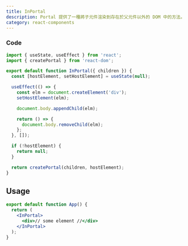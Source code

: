 ```yaml
---
title: InPortal
description: Portal 提供了一種將子元件渲染到存在於父元件以外的 DOM 中的方法。
category: react-components
---
```


### Code

```jsx
import { useState, useEffect } from 'react';
import { createPortal } from 'react-dom';

export default function InPortal({ children }) {
  const [hostElement, setHostElement] = useState(null);

  useEffect(() => {
    const elm = document.createElement('div');
    setHostElement(elm);

    document.body.appendChild(elm);

    return () => {
      document.body.removeChild(elm);
    };
  }, []);

  if (!hostElement) {
    return null;
  }

  return createPortal(children, hostElement);
}
```

## Usage

```jsx
export default function App() {
  return (
    <InPortal>
      <div>// some element //</div>
    </InPortal>
  );
}
```
